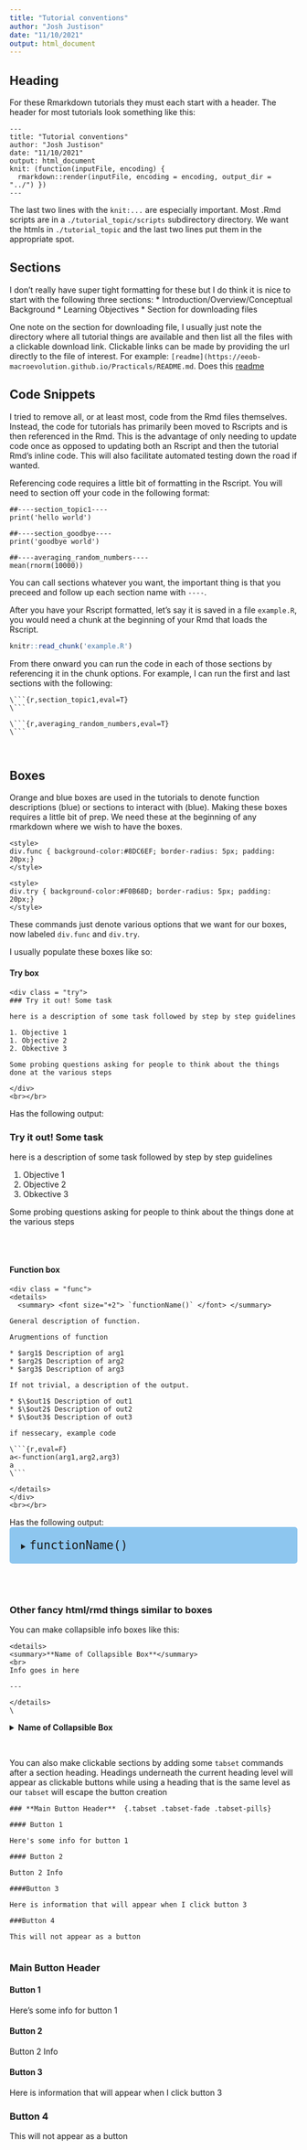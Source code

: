 ```yaml
---
title: "Tutorial conventions"
author: "Josh Justison"
date: "11/10/2021"
output: html_document
---
```


<style>
div.func { background-color:#8DC6EF; border-radius: 5px; padding: 20px;}
</style>

<style>
div.try { background-color:#F0B68D; border-radius: 5px; padding: 20px;}
</style>

## Heading

For these Rmarkdown tutorials they must each start with a header. The header for most tutorials look something like this:

```
---
title: "Tutorial conventions"
author: "Josh Justison"
date: "11/10/2021"
output: html_document
knit: (function(inputFile, encoding) {
  rmarkdown::render(inputFile, encoding = encoding, output_dir = "../") })
---
```
The last two lines with the `knit:...` are especially important. Most .Rmd scripts are in a `./tutorial_topic/scripts` subdirectory directory. We want the htmls in `./tutorial_topic` and the last two lines put them in the appropriate spot.


## Sections

I don't really have super tight formatting for these but I do think it is nice to start with the following three sections:
* Introduction/Overview/Conceptual Background
* Learning Objectives
* Section for downloading files

One note on the section for downloading file, I usually just note the directory where all tutorial things are available and then list all the files with a clickable download link. Clickable links can be made by providing the url directly to the file of interest. For example:
`[readme](https://eeob-macroevolution.github.io/Practicals/README.md`. Does this [readme](https://eeob-macroevolution.github.io/Practicals/README.md)

## Code Snippets

I tried to remove all, or at least most, code from the Rmd files themselves. Instead, the code for tutorials has primarily been moved to Rscripts and is then referenced in the Rmd. This is the advantage of only needing to update code once as opposed to updating both an Rscript and then the tutorial Rmd's inline code. This will also facilitate automated testing down the road if wanted.

Referencing code requires a little bit of formatting in the Rscript. You will need to section off your code in the following format:
```
##----section_topic1----
print('hello world')

##----section_goodbye----
print('goodbye world')

##----averaging_random_numbers----
mean(rnorm(10000))
```

You can call sections whatever you want, the important thing is that you preceed and follow up each section name with `----`. 

After you have your Rscript formatted, let's say it is saved in a file `example.R`, you would need a chunk at the beginning of your Rmd that loads the Rscript.
```r
knitr::read_chunk('example.R')
```

From there onward you can run the code in each of those sections by referencing it in the chunk options. For example, I can run the first and last sections with the following:

```
\```{r,section_topic1,eval=T}
\```

\```{r,averaging_random_numbers,eval=T}
\```
```

```r
```

```r
```



## Boxes

Orange and blue boxes are used in the tutorials to denote function descriptions (blue) or sections to interact with (blue). Making these boxes requires a little bit of prep. We need these at the beginning of any rmarkdown where we wish to have the boxes.

```
<style>
div.func { background-color:#8DC6EF; border-radius: 5px; padding: 20px;}
</style>

<style>
div.try { background-color:#F0B68D; border-radius: 5px; padding: 20px;}
</style>

```

These commands just denote various options that we want for our boxes, now labeled `div.func` and `div.try`. 

I usually populate these boxes like so:

#### Try box
```
<div class = "try">
### Try it out! Some task

here is a description of some task followed by step by step guidelines

1. Objective 1
1. Objective 2
2. Obkective 3

Some probing questions asking for people to think about the things done at the various steps

</div>
<br></br>
```
Has the following output:
<div class = "try">
### Try it out! Some task

here is a description of some task followed by step by step guidelines

1. Objective 1
1. Objective 2
2. Obkective 3

Some probing questions asking for people to think about the things done at the various steps

</div>
<br></br>

#### Function box
```
<div class = "func">
<details>
  <summary> <font size="+2"> `functionName()` </font> </summary>
 
General description of function.

Arugmentions of function

* $arg1$ Description of arg1
* $arg2$ Description of arg2
* $arg3$ Description of arg3

If not trivial, a description of the output.

* $\$out1$ Description of out1
* $\$out2$ Description of out2
* $\$out3$ Description of out3

if nessecary, example code

\```{r,eval=F}
a<-function(arg1,arg2,arg3)
a
\```

</details>
</div>
<br></br>
```
Has the following output:
<div class = "func">
<details>
  <summary> <font size="+2"> `functionName()` </font> </summary>
 
General description of function.

Arugmentions of function

* $arg1$ Description of arg1
* $arg2$ Description of arg2
* $arg3$ Description of arg3

If not trivial, a description of the output.

* $\$out1$ Description of out1
* $\$out2$ Description of out2
* $\$out3$ Description of out3

if nessecary, example code

```r
a<-function(arg1,arg2,arg3)
a
```

</details>
</div>
<br></br>

### Other fancy html/rmd things similar to boxes

You can make collapsible info boxes like this: 

```
<details>
<summary>**Name of Collapsible Box**</summary>
<br>
Info goes in here

---

</details>
\

```

<details>
<summary>**Name of Collapsible Box**</summary>
<br>
Info goes in here

---

</details>
\

You can also make clickable sections by adding some `tabset` commands after a section heading. Headings underneath the current heading level will appear as clickable buttons while using a heading that is the same level as our `tabset` will escape the button creation

```
### **Main Button Header**  {.tabset .tabset-fade .tabset-pills}

#### Button 1

Here's some info for button 1

#### Button 2

Button 2 Info

####Button 3

Here is information that will appear when I click button 3

###Button 4

This will not appear as a button


```


### **Main Button Header**  {.tabset .tabset-fade .tabset-pills}

#### Button 1

Here's some info for button 1

#### Button 2

Button 2 Info

#### Button 3

Here is information that will appear when I click button 3

### Button 4

This will not appear as a button



